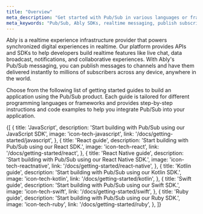 ```yaml
---
title: "Overview"
meta_description: "Get started with Pub/Sub in various languages or frameworks using Ably. Learn how to publish, subscribe, track presence, fetch message history, and manage realtime connections."
meta_keywords: "Pub/Sub, Ably SDKs, realtime messaging, publish subscribe, getting started guides, realtime communication, Ably tutorial, message history, presence API, Ably CLI Pub/Sub"
---
```


Ably is a realtime experience infrastructure provider that powers synchronized digital experiences in realtime. Our platform provides APIs and SDKs to help developers build realtime features like live chat, data broadcast, notifications, and collaborative experiences. With Ably's Pub/Sub messaging, you can publish messages to channels and have them delivered instantly to millions of subscribers across any device, anywhere in the world.

Choose from the following list of getting started guides to build an application using the Pub/Sub product. Each guide is tailored for different programming languages or frameworks and provides step-by-step instructions and code examples to help you integrate Pub/Sub into your application.

<Tiles>
{[
  {
    title: 'JavaScript',
    description: 'Start building with Pub/Sub using our JavaScript SDK',
    image: 'icon-tech-javascript',
    link: '/docs/getting-started/javascript',
  },
  {
    title: 'React guide',
    description: 'Start building with Pub/Sub using our React SDK.',
    image: 'icon-tech-react',
    link: '/docs/getting-started/react',
  },
  {
    title: 'React Native guide',
    description: 'Start building with Pub/Sub using our React Native SDK.',
    image: 'icon-tech-reactnative',
    link: '/docs/getting-started/react-native',
  },
  {
    title: 'Kotlin guide',
    description: 'Start building with Pub/Sub using our Kotlin SDK.',
    image: 'icon-tech-kotlin',
    link: '/docs/getting-started/kotlin',
  },
  {
    title: 'Swift guide',
    description: 'Start building with Pub/Sub using our Swift SDK.',
    image: 'icon-tech-swift',
    link: '/docs/getting-started/swift',
  },
  {
    title: 'Ruby guide',
    description: 'Start building with Pub/Sub using our Ruby SDK.',
    image: 'icon-tech-ruby',
    link: '/docs/getting-started/ruby',
  },
]}
</Tiles>
